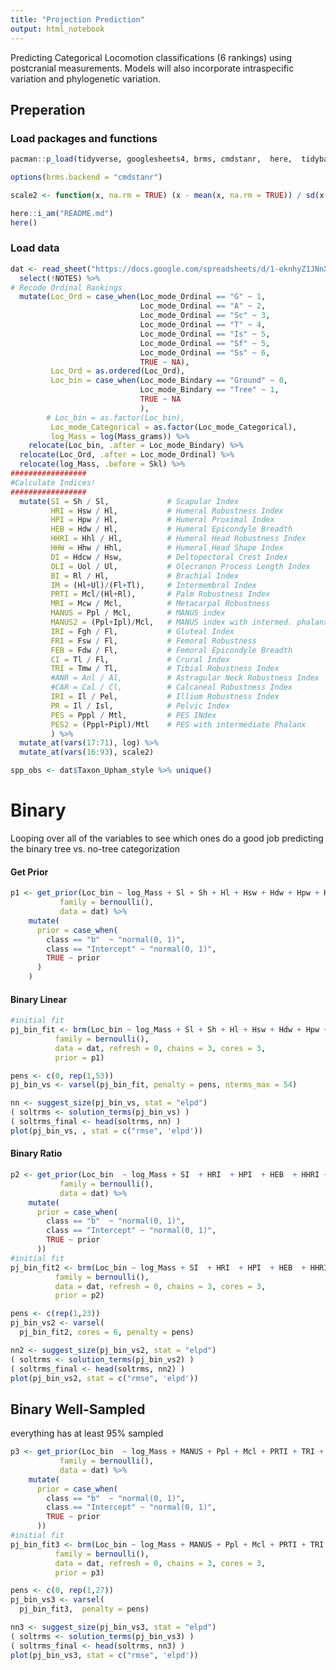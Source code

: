 ```yaml
---
title: "Projection Prediction"
output: html_notebook
---
```


Predicting Categorical Locomotion classifications (6 rankings) using postcranial measurements. Models will also incorporate intraspecific variation and phylogenetic variation.

## Preperation  

### Load packages and functions  
```r

pacman::p_load(tidyverse, googlesheets4, brms, cmdstanr,  here,  tidybayes, projpred)

options(brms.backend = "cmdstanr")

scale2 <- function(x, na.rm = TRUE) (x - mean(x, na.rm = TRUE)) / sd(x, na.rm)

here::i_am("README.md")
here()
```

### Load data  
```r
dat <- read_sheet("https://docs.google.com/spreadsheets/d/1-eknhyZ1JNnXqhg2kViyzVntC8NGZvILQX-aQQb1Jvk/edit#gid=325036460", na = c("NA", "?", "")) %>%
  select(!NOTES) %>% 
# Recode Ordinal Rankings
  mutate(Loc_Ord = case_when(Loc_mode_Ordinal == "G" ~ 1,
                             Loc_mode_Ordinal == "A" ~ 2,
                             Loc_mode_Ordinal == "Sc" ~ 3,
                             Loc_mode_Ordinal == "T" ~ 4,
                             Loc_mode_Ordinal == "Is" ~ 5,
                             Loc_mode_Ordinal == "Sf" ~ 5,
                             Loc_mode_Ordinal == "Ss" ~ 6,
                             TRUE ~ NA),
         Loc_Ord = as.ordered(Loc_Ord),
         Loc_bin = case_when(Loc_mode_Bindary == "Ground" ~ 0,
                             Loc_mode_Bindary == "Tree" ~ 1,
                             TRUE ~ NA
                             ),
        # Loc_bin = as.factor(Loc_bin),
         Loc_mode_Categorical = as.factor(Loc_mode_Categorical),
         log_Mass = log(Mass_grams)) %>% 
    relocate(Loc_bin, .after = Loc_mode_Bindary) %>% 
  relocate(Loc_Ord, .after = Loc_mode_Ordinal) %>% 
  relocate(log_Mass, .before = Skl) %>% 
#################
#Calculate Indices!
#################
  mutate(SI = Sh / Sl,             # Scapular Index
         HRI = Hsw / Hl,           # Humeral Robustness Index
         HPI = Hpw / Hl,           # Humeral Proximal Index
         HEB = Hdw / Hl,           # Humeral Epicondyle Breadth
         HHRI = Hhl / Hl,          # Humeral Head Robustness Index
         HHW = Hhw / Hhl,          # Humeral Head Shape Index
         DI = Hdcw / Hsw,          # Deltopectoral Crest Index
         OLI = Uol / Ul,           # Olecranon Process Length Index
         BI = Rl / Hl,             # Brachial Index
         IM = (Hl+Ul)/(Fl+Tl),     # Intermembral Index
         PRTI = Mcl/(Hl+Rl),       # Palm Robustness Index
         MRI = Mcw / Mcl,          # Metacarpal Robustness
         MANUS = Ppl / Mcl,        # MANUS index
         MANUS2 = (Ppl+Ipl)/Mcl,   # MANUS index with intermed. phalanx
         IRI = Fgh / Fl,           # Gluteal Index
         FRI = Fsw / Fl,           # Femoral Robustness
         FEB = Fdw / Fl,           # Femoral Epicondyle Breadth
         CI = Tl / Fl,             # Crural Index
         TRI = Tmw / Tl,           # Tibial Robustness Index
         #ANR = Anl / Al,          # Astragular Neck Robustness Index
         #CAR = Cal / Cl,          # Calcaneal Robustness Index
         IRI = Il / Pel,           # Illium Robustness Index
         PR = Il / Isl,            # Pelvic Index
         PES = Pppl / Mtl,         # PES INdex
         PES2 = (Pppl+Pipl)/Mtl    # PES with intermediate Phalanx
         ) %>% 
  mutate_at(vars(17:71), log) %>% 
  mutate_at(vars(16:93), scale2)

spp_obs <- dat$Taxon_Upham_style %>% unique()
```



# Binary

Looping over all of the variables to see which ones do a good job predicting the binary tree vs. no-tree categorization

#### Get Prior

```r

p1 <- get_prior(Loc_bin ~ log_Mass + Sl + Sh + Hl + Hsw + Hdw + Hpw + Hhw + Hdcw + Hhl + Uol + Ul + Rl + Pel + Il + Isl + Fl + Fhd + Fgh + Fsw + Fdw + Tpw + Tl + Tmw + Tdw + Fbl + Fbmw + Fbpw + Fbdw + Csw + Ccw + Cl + Ctl + Ctw + Cal + Anl + Al + Atw + Mcl + Mcw + Ppl + Ppw + Ipl + Ipw + Dpl + Dpw + Mtl + Mtw + Pppl + Pppw + Pipl + Pipw + Pdpl + Pdpw,
           family = bernoulli(),
           data = dat) %>% 
    mutate(
      prior = case_when(
        class == "b"  ~ "normal(0, 1)",
        class == "Intercept" ~ "normal(0, 1)",
        TRUE ~ prior
      )
    )
```

#### Binary Linear  

```r
#initial fit
pj_bin_fit <- brm(Loc_bin ~ log_Mass + Sl + Sh + Hl + Hsw + Hdw + Hpw + Hhw + Hdcw + Hhl + Uol + Ul + Rl + Pel + Il + Isl + Fl + Fhd + Fgh + Fsw + Fdw + Tpw + Tl + Tmw + Tdw + Fbl + Fbmw + Fbpw + Fbdw + Csw + Ccw + Cl + Ctl + Ctw + Cal + Anl + Al + Atw + Mcl + Mcw + Ppl + Ppw + Ipl + Ipw + Dpl + Dpw + Mtl + Mtw + Pppl + Pppw + Pipl + Pipw + Pdpl + Pdpw,
          family = bernoulli(),
          data = dat, refresh = 0, chains = 3, cores = 3,
          prior = p1)
```

```r
pens <- c(0, rep(1,53))
pj_bin_vs <- varsel(pj_bin_fit, penalty = pens, nterms_max = 54)
```

```r
nn <- suggest_size(pj_bin_vs, stat = "elpd")
( soltrms <- solution_terms(pj_bin_vs) )
( soltrms_final <- head(soltrms, nn) )
plot(pj_bin_vs, , stat = c("rmse", 'elpd'))
```

#### Binary Ratio 

```r
p2 <- get_prior(Loc_bin  ~ log_Mass + SI  + HRI  + HPI  + HEB  + HHRI + HHW  + DI + OLI  + BI + IM + PRTI + MRI  + MANUS  + MANUS2 + IRI  + FRI  + FEB  + CI + TRI  + IRI  + PR + PES  + PES2,
           family = bernoulli(),
           data = dat) %>% 
    mutate(
      prior = case_when(
        class == "b"  ~ "normal(0, 1)",
        class == "Intercept" ~ "normal(0, 1)",
        TRUE ~ prior
      ))
#initial fit
pj_bin_fit2 <- brm(Loc_bin ~ log_Mass + SI  + HRI  + HPI  + HEB  + HHRI + HHW  + DI + OLI  + BI + IM + PRTI + MRI  + MANUS  + MANUS2 + IRI  + FRI  + FEB  + CI + TRI  + IRI  + PR + PES  + PES2,
          family = bernoulli(),
          data = dat, refresh = 0, chains = 3, cores = 3,
          prior = p2)
```

```r
pens <- c(rep(1,23))
pj_bin_vs2 <- varsel(
  pj_bin_fit2, cores = 6, penalty = pens)
```

```r
nn2 <- suggest_size(pj_bin_vs2, stat = "elpd")
( soltrms <- solution_terms(pj_bin_vs2) )
( soltrms_final <- head(soltrms, nn2) )
plot(pj_bin_vs2, stat = c("rmse", 'elpd'))
```

## Binary Well-Sampled  

everything has at least 95% sampled


```r
p3 <- get_prior(Loc_bin  ~ log_Mass + MANUS + Ppl + Mcl + PRTI + TRI + Tmw + CI + FEB + Fdw + IM + Tl + FRI + Fl + Fsw + SI + Sh + Sl + BI + HEB + HRI + Hdw + Hl + Hsw + OLI + Rl + Ul + Uol,
           family = bernoulli(),
           data = dat) %>% 
    mutate(
      prior = case_when(
        class == "b"  ~ "normal(0, 1)",
        class == "Intercept" ~ "normal(0, 1)",
        TRUE ~ prior
      ))
#initial fit
pj_bin_fit3 <- brm(Loc_bin ~ log_Mass + MANUS + Ppl + Mcl + PRTI + TRI + Tmw + CI + FEB + Fdw + IM + Tl + FRI + Fl + Fsw + SI + Sh + Sl + BI + HEB + HRI + Hdw + Hl + Hsw + OLI + Rl + Ul + Uol,
          family = bernoulli(),
          data = dat, refresh = 0, chains = 3, cores = 3,
          prior = p3)
```


```r
pens <- c(0, rep(1,27))
pj_bin_vs3 <- varsel(
  pj_bin_fit3,  penalty = pens)
```

```r
nn3 <- suggest_size(pj_bin_vs3, stat = "elpd")
( soltrms <- solution_terms(pj_bin_vs3) )
( soltrms_final <- head(soltrms, nn3) )
plot(pj_bin_vs3, stat = c("rmse", 'elpd'))
```


